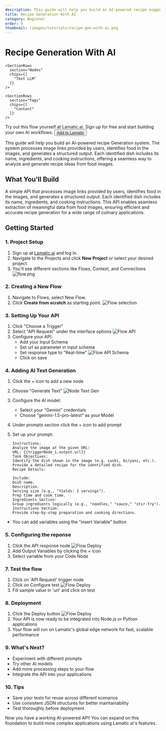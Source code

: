 ```yaml
---
description: This guide will help you build an AI-powered recipe suggestion system that generates recipes based on images of food, offering detailed cooking instructions.
title: Recipe Generation With AI
category: Beginner
order: 9
thumbnail: /images/tutorials/recipe-gen-with-ai.png
---
```


# Recipe Generation With AI

<div className="grid md:grid-cols-1 gap-2 mb-8">
  <div className="">
    <SectionRows 
      section="Difficulty Level" 
      chips={["Beginner"]} 
    />
    
    <SectionRows 
      section="Nodes" 
      chips={[
        "Text LLM"
      ]} 
    />
    
    <SectionRows 
      section="Tags" 
      chips={[
        "Content"
      ]} 
    />
  </div>
</div>

<div className="mt-4 mb-4">
  <Callout>
  Try out this flow yourself at Lamatic.ai. Sign up for free and start building your own AI workflows.
  <Button variant="destructive" className="mt-3" href="https://studio.lamatic.ai/_?templateSlug=recipe-generation" size="sm" asChild>
    <a href="https://studio.lamatic.ai/_?templateSlug=recipe-generation" target="_blank">Add to Lamatic</a>
  </Button>
</Callout>
</div>

This guide will help you build an AI-powered recipe Generation system. The system processes image links provided by users, identifies food in the images, and generates a structured output. Each identified dish includes its name, ingredients, and cooking instructions, offering a seamless way to analyze and generate recipe ideas from food images.

## What You'll Build

A simple API that processes image links provided by users, identifies food in the images, and generates a structured output. Each identified dish includes its name, ingredients, and cooking instructions. This API enables seamless extraction of meaningful data from food images, ensuring efficient and accurate recipe generation for a wide range of culinary applications.

## Getting Started

### 1. Project Setup

1. Sign up at [Lamatic.ai](https://lamatic.ai/) and log in.
1. Navigate to the Projects and click **New Project** or select your desired project.
1. You'll see different sections like Flows, Context, and Connections
   ![flow.png](./img/ai-review-responder/flow.png)

### 2. Creating a New Flow

1. Navigate to Flows, select New Flow.
2. Click **Create from scratch** as starting point.
   ![Flow selection](./img/ai-review-responder/flow-start.png)

### 3. Setting Up Your API

1. Click "Choose a Trigger"
2. Select "API Request" under the interface options
   ![Flow API](./img/ai-review-responder/flow-step2.png)
3. Configure your API:
   - Add your Input Schema
   - Set url as parameter in input schema
   - Set response type to "Real-time"
     ![Flow API Schema](./img/ai-article-summarizer/api-schema.png)
   - Click on save

### 4. Adding AI Text Generation

1. Click the + icon to add a new node
2. Choose "Generate Text"
   ![Node Text Gen](./img/ai-currency-converter/text-gen-node1.png)
3. Configure the AI model:
   - Select your "Gemini" credentials
   - Choose "gemini-1.5-pro-latest" as your Model
4. Under prompts section click the + icon to add prompt
5. Set up your prompt:

   ```
   Instructions:
   Analyze the image at the given URL:
   URL: {{triggerNode_1.output.url}}
   Task Objectives:
   Identify the dish shown in the image (e.g. sushi, biryani, etc.).
   Provide a detailed recipe for the identified dish.
   Recipe Details:

   Include:
   Dish name.
   Description.
   Serving size (e.g., "Yields: 2 servings").
   Prep time and cook time.
   Ingredients Section:
   Group ingredients logically (e.g., "noodles," "sauce," "stir-fry").
   Instructions Section:
   Provide step-by-step preparation and cooking directions.

   ```

- You can add variables using the "insert Variable" button

### 5. Configuring the reponse

1. Click the API response node
   ![Flow Deploy](./img/image-description-generator/flow-api-schema.png)
2. Add Output Variables by clicking the + icon
3. Select variable from your Code Node

### 7. Test the flow

1. Click on 'API Request' trigger node
2. Click on Configure test
   ![Flow Deploy](./img/ai-image-reviewer/testing.png)
3. Fill sample value in 'url' and click on test

### 8. Deployment

1. Click the Deploy button
   ![Flow Deploy](./img/ai-review-responder/deploy.png)
2. Your API is now ready to be integrated into Node.js or Python applications
3. Your flow will run on Lamatic's global edge network for fast, scalable performance

### 9. What's Next?

- Experiment with different prompts
- Try other AI models
- Add more processing steps to your flow
- Integrate the API into your applications

### 10. Tips

- Save your tests for reuse across different scenarios
- Use consistent JSON structures for better maintainability
- Test thoroughly before deployment

Now you have a working AI-powered API! You can expand on this foundation to build more complex applications using Lamatic.ai's features.
